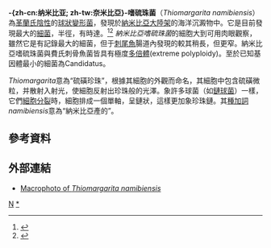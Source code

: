 {{Expand_German|fa=yes|date=2017年2月}}
{{Speciesbox
| taxon = Thiomargarita namibiensis
| image = Sulphide bacteria crop.jpg
| image_caption = ''納米比亞嗜硫珠菌''的著色顯微照片
| binomial_authority = Schulz ''et al.'', 1999
}}
'''-{zh-cn:纳米比亚; zh-tw:奈米比亞}-嗜硫珠菌'''（''Thiomargarita namibiensis''）為[[革蘭氏陰性|革蘭氏陰性]]的[[球菌|球狀]][[變形菌|變形菌]]，發現於[[納米比亞|納米比亞]][[大陸架|大陸架]]的海洋沉澱物中。它是目前發現最大的[[細菌|細菌]]，半徑{{convert|0.1|-|0.3|mm|µm|abbr=on}}，有時達{{convert|0.75|mm|µm|abbr=on}}。<ref>{{Citation |work=Max Planck Institute for Marine Microbiology |date=8 April 1999 |title=The largest Bacterium: Scientist discovers new bacterial life form off the African coast |url=http://www.mpg.de/english/illustrationsDocumentation/documentation/pressReleases/1999/news17_99.htm |deadurl=yes |archiveurl=https://web.archive.org/web/20090717014826/http://www.mpg.de/english/illustrationsDocumentation/documentation/pressReleases/1999/news17_99.htm |archivedate=2009年7月17日 }} </ref><ref>{{Citation|last=|first=|date=|title=List of Prokaryotic names with Standing in Nomenclature - Genus Thiomargarita|url=http://www.bacterio.cict.fr/t/thiomargarita.html|deadurl=yes|archiveurl=https://web.archive.org/web/20090828190032/http://www.bacterio.cict.fr/t/thiomargarita.html|archivedate=2009-08-28}}</ref> ''納米比亞嗜硫珠菌''的細胞大到可用肉眼觀察，雖然它是有記錄最大的細菌，但于[[刺尾鯛科|刺尾魚]]腸道內發現的{{Tsl|en|Epulopiscium fishelsoni|费氏刺骨鱼菌}}較其稍長，但更窄。納米比亞嗜硫珠菌與費氏刺骨魚菌皆具有極度[[多倍體|多倍體]](extreme polyploidy)。至於已知基因體最小的細菌為Candidatus。

''Thiomargarita''意為“硫磺珍珠”，根據其細胞的外觀而命名，其細胞中包含硫磺微粒，并散射入射光，使細胞反射出珍珠般的光澤。象許多球菌（如[[鏈球菌|鏈球菌]]）一樣，它們[[細胞分裂|細胞分裂]]時，細胞排成一個單軸，呈鏈狀，這樣更加象珍珠鏈。其[[種加詞|種加詞]]''namibiensis''意為“納米比亞產的”。

==參考資料==
{{Reflist}}

== 外部連結 ==
* [http://www.whoi.edu/oceanus/viewImage.do?id=5667&aid=2497 Macrophoto of ''Thiomargarita namibiensis'']

{{taxonbar}}
[[Category:革兰氏阴性菌|N]]
[[Category:硫髮菌目|*]]
